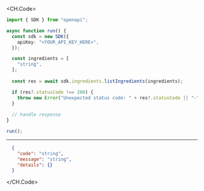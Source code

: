 
<CH.Code>
```typescript ListIngredients.ts
import { SDK } from "openapi";

async function run() {
  const sdk = new SDK({
    apiKey: "<YOUR_API_KEY_HERE>",
  });

  const ingredients = [
    "string",
  ];
  
  const res = await sdk.ingredients.listIngredients(ingredients);

  if (res?.statusCode !== 200) {
    throw new Error("Unexpected status code: " + res?.statusCode || "-");
  }
  
  // handle response
}

run();
```
---

```json Example Response
  {
    "code": "string",
    "message": "string",
    "details": {}
  }
```
</CH.Code>
